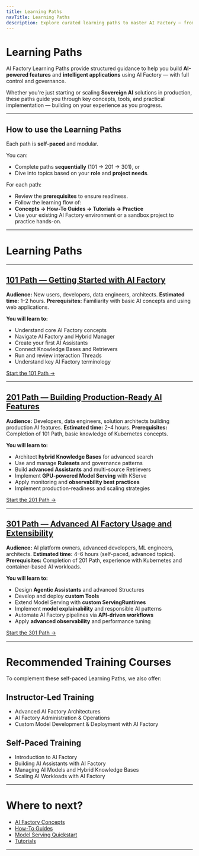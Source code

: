 ```yaml
---
title: Learning Paths
navTitle: Learning Paths
description: Explore curated learning paths to master AI Factory — from getting started to advanced production deployments.
---
```


# Learning Paths

AI Factory Learning Paths provide structured guidance to help you build **AI-powered features** and **intelligent applications** using AI Factory — with full control and governance.

Whether you're just starting or scaling **Sovereign AI** solutions in production, these paths guide you through key concepts, tools, and practical implementation — building on your experience as you progress.

---

## How to use the Learning Paths

Each path is **self-paced** and modular.

You can:

- Complete paths **sequentially** (101 → 201 → 301), or
- Dive into topics based on your **role** and **project needs**.

For each path:

- Review the **prerequisites** to ensure readiness.
- Follow the learning flow of:
- **Concepts → How-To Guides → Tutorials → Practice**
- Use your existing AI Factory environment or a sandbox project to practice hands-on.

---

# Learning Paths

---

## [101 Path — Getting Started with AI Factory](./101)

**Audience:** New users, developers, data engineers, architects.
**Estimated time:** 1–2 hours.
**Prerequisites:** Familiarity with basic AI concepts and using web applications.

**You will learn to:**

- Understand core AI Factory concepts
- Navigate AI Factory and Hybrid Manager
- Create your first AI Assistants
- Connect Knowledge Bases and Retrievers
- Run and review interaction Threads
- Understand key AI Factory terminology

[Start the 101 Path →](./101)

---

## [201 Path — Building Production-Ready AI Features](./201)

**Audience:** Developers, data engineers, solution architects building production AI features.
**Estimated time:** 2–4 hours.
**Prerequisites:** Completion of 101 Path, basic knowledge of Kubernetes concepts.

**You will learn to:**

- Architect **hybrid Knowledge Bases** for advanced search
- Use and manage **Rulesets** and governance patterns
- Build **advanced Assistants** and multi-source Retrievers
- Implement **GPU-powered Model Serving** with KServe
- Apply monitoring and **observability best practices**
- Implement production-readiness and scaling strategies

[Start the 201 Path →](./201)

---

## [301 Path — Advanced AI Factory Usage and Extensibility](./301)

**Audience:** AI platform owners, advanced developers, ML engineers, architects.
**Estimated time:** 4–6 hours (self-paced, advanced topics).
**Prerequisites:** Completion of 201 Path, experience with Kubernetes and container-based AI workloads.

**You will learn to:**

- Design **Agentic Assistants** and advanced Structures
- Develop and deploy **custom Tools**
- Extend Model Serving with **custom ServingRuntimes**
- Implement **model explainability** and responsible AI patterns
- Automate AI Factory pipelines via **API-driven workflows**
- Apply **advanced observability** and performance tuning

[Start the 301 Path →](./301)

---

# Recommended Training Courses

To complement these self-paced Learning Paths, we also offer:

## Instructor-Led Training

- Advanced AI Factory Architectures
- AI Factory Administration & Operations
- Custom Model Development & Deployment with AI Factory

## Self-Paced Training

- Introduction to AI Factory
- Building AI Assistants with AI Factory
- Managing AI Models and Hybrid Knowledge Bases
- Scaling AI Workloads with AI Factory


---

# Where to next?

- [AI Factory Concepts](edb-postgres-ai/ai-factory/learn/explained/ai-factory-concepts)
- [How-To Guides](edb-postgres-ai/ai-factory/learn/how-to/gen-ai/create-assistant)
- [Model Serving Quickstart](edb-postgres-ai/ai-factory/learn/how-to/model-serving)
- [Tutorials](../tutorials)

---

